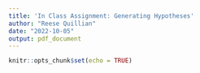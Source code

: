 ```yaml
---
title: 'In Class Assignment: Generating Hypotheses'
author: "Reese Quillian"
date: "2022-10-05"
output: pdf_document
---
```


```r
knitr::opts_chunk$set(echo = TRUE)
```

